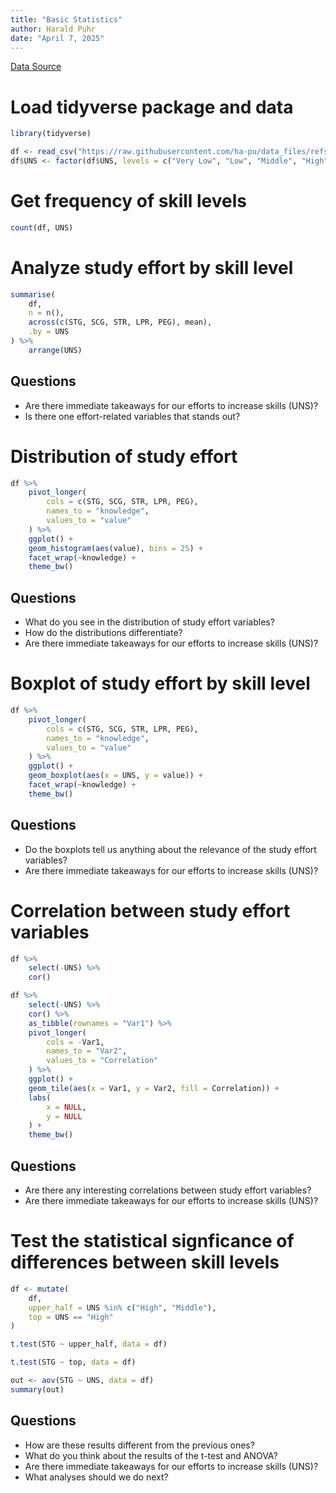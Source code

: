```yaml
---
title: "Basic Statistics"
author: Harald Puhr
date: "April 7, 2025"
---
```


[Data Source](https://github.com/ha-pu/data_files/tree/main#user-knowledge-modeling-dataset)

# Load tidyverse package and data
```r
library(tidyverse)
```

```r
df <- read_csv("https://raw.githubusercontent.com/ha-pu/data_files/refs/heads/main/1-user_knowledge.csv")
df$UNS <- factor(df$UNS, levels = c("Very Low", "Low", "Middle", "High"))
```

# Get frequency of skill levels

```r
count(df, UNS)
```

# Analyze study effort by skill level

```r
summarise(
    df,
    n = n(),
    across(c(STG, SCG, STR, LPR, PEG), mean),
    .by = UNS
) %>%
    arrange(UNS)
```

## Questions

+ Are there immediate takeaways for our efforts to increase skills (UNS)?
+ Is there one effort-related variables that stands out?

# Distribution of study effort

```r
df %>%
    pivot_longer(
        cols = c(STG, SCG, STR, LPR, PEG),
        names_to = "knowledge",
        values_to = "value"
    ) %>%
    ggplot() +
    geom_histogram(aes(value), bins = 25) +
    facet_wrap(~knowledge) +
    theme_bw()
```

## Questions

+ What do you see in the distribution of study effort variables?
+ How do the distributions differentiate?
+ Are there immediate takeaways for our efforts to increase skills (UNS)?

# Boxplot of study effort by skill level

```r
df %>%
    pivot_longer(
        cols = c(STG, SCG, STR, LPR, PEG),
        names_to = "knowledge",
        values_to = "value"
    ) %>%
    ggplot() +
    geom_boxplot(aes(x = UNS, y = value)) +
    facet_wrap(~knowledge) +
    theme_bw()
```

## Questions

+ Do the boxplots tell us anything about the relevance of the study effort variables?
+ Are there immediate takeaways for our efforts to increase skills (UNS)?

# Correlation between study effort variables

```r
df %>%
    select(-UNS) %>%
    cor()
```

```r
df %>%
    select(-UNS) %>%
    cor() %>%
    as_tibble(rownames = "Var1") %>%
    pivot_longer(
        cols = -Var1,
        names_to = "Var2",
        values_to = "Correlation"
    ) %>%
    ggplot() +
    geom_tile(aes(x = Var1, y = Var2, fill = Correlation)) +
    labs(
        x = NULL,
        y = NULL
    ) +
    theme_bw()
```

## Questions

+ Are there any interesting correlations between study effort variables?
+ Are there immediate takeaways for our efforts to increase skills (UNS)?

# Test the statistical signficance of differences between skill levels

```r
df <- mutate(
    df,
    upper_half = UNS %in% c("High", "Middle"),
    top = UNS == "High"
)
```

```r
t.test(STG ~ upper_half, data = df)
```

```r
t.test(STG ~ top, data = df)
```

```r
out <- aov(STG ~ UNS, data = df)
summary(out)
```

## Questions

+ How are these results different from the previous ones?
+ What do you think about the results of the t-test and ANOVA?
+ Are there immediate takeaways for our efforts to increase skills (UNS)?
+ What analyses should we do next?
